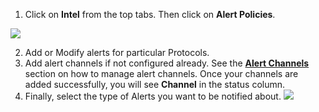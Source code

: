 1. Click on **Intel** from the top tabs. Then click on **Alert Policies**.


![](/images/networkintel1.png)

2. Add or Modify alerts for particular Protocols.
3. Add alert channels if not configured already. See the **[Alert Channels](https://scale3labs.com/docs/channels/introduction)** section on how to manage alert channels. Once your channels are added successfully, you will see **Channel** in the status column.
4. Finally, select the type of Alerts you want to be notified about.
![](/images/networkintel2.png)